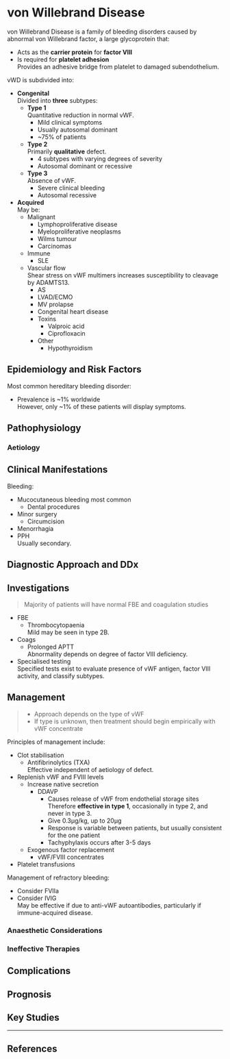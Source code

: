 # von Willebrand Disease


von Willebrand Disease is a family of bleeding disorders caused by abnormal von Willebrand factor, a large glycoprotein that:

* Acts as the **carrier protein** for **factor VIII**
* Is required for **platelet adhesion**  
Provides an adhesive bridge from platelet to damaged subendothelium.


vWD is subdivided into:

* **Congenital**  
Divided into **three** subtypes:
	* **Type 1**  
	Quantitative reduction in normal vWF.
		* Mild clinical symptoms
		* Usually autosomal dominant
		* ~75% of patients
	* **Type 2**  
	Primarily **qualitative** defect.
		* 4 subtypes with varying degrees of severity
		* Autosomal dominant or recessive
	* **Type 3**  
	Absence of vWF.
		* Severe clinical bleeding
		* Autosomal recessive
* **Acquired**  
May be:
	* Malignant 
		* Lymphoproliferative disease
		* Myeloproliferative neoplasms
		* Wilms tumour
		* Carcinomas
	* Immune
		* SLE
	* Vascular flow  
	Shear stress on vWF multimers increases susceptibility to cleavage by ADAMTS13.
		* AS
		* LVAD/ECMO
		* MV prolapse
		* Congenital heart disease
		* Toxins
			* Valproic acid
			* Ciprofloxacin
		* Other
			* Hypothyroidism


## Epidemiology and Risk Factors

Most common hereditary bleeding disorder:

* Prevalence is ~1% worldwide  
However, only ~1% of these patients will display symptoms.

## Pathophysiology

### Aetiology

## Clinical Manifestations

Bleeding:

* Mucocutaneous bleeding most common  
	* Dental procedures
* Minor surgery
	* Circumcision
* Menorrhagia
* PPH  
Usually secondary.

## Diagnostic Approach and DDx

## Investigations

> Majority of patients will have normal FBE and coagulation studies

* FBE
	* Thrombocytopaenia  
	Mild may be seen in type 2B.
* Coags
	* Prolonged APTT  
	Abnormality depends on degree of factor VIII deficiency.
* Specialised testing  
Specified tests exist to evaluate presence of vWF antigen, factor VIII activity, and classify subtypes.


## Management

> * Approach depends on the type of vWF
> * If type is unknown, then treatment should begin empirically with vWF concentrate


Principles of management include:

* Clot stabilisation  
	* Antifibrinolytics (TXA)  
	Effective independent of aetiology of defect.
* Replenish vWF and FVIII levels
	* Increase native secretion
		* DDAVP
			* Causes release of vWF from endothelial storage sites  
			Therefore **effective in type 1**, occasionally in type 2, and never in type 3.
			* Give 0.3μg/kg, up to 20μg
			* Response is variable between patients, but usually consistent for the one patient
			* Tachyphylaxis occurs after 3-5 days
	* Exogenous factor replacement
		* vWF/FVIII concentrates
* Platelet transfusions


Management of refractory bleeding:

* Consider FVIIa
* Consider IVIG  
May be effective if due to anti-vWF autoantibodies, particularly if immune-acquired disease.


### Anaesthetic Considerations

### Ineffective Therapies

## Complications

## Prognosis

## Key Studies


---

## References
